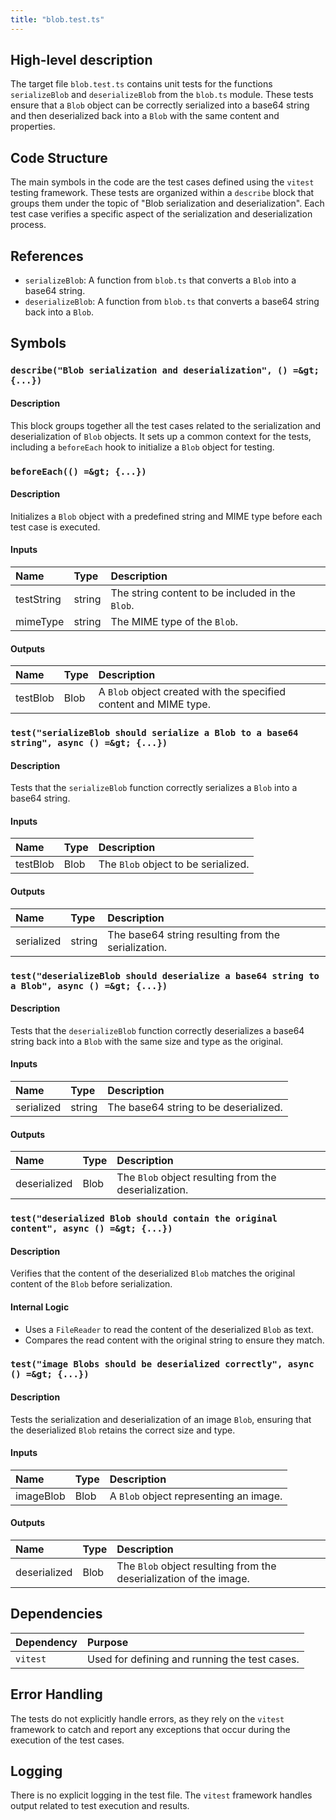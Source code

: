 ```yaml
---
title: "blob.test.ts"
---
```


## High-level description

The target file `blob.test.ts` contains unit tests for the functions `serializeBlob` and `deserializeBlob` from the `blob.ts` module. These tests ensure that a `Blob` object can be correctly serialized into a base64 string and then deserialized back into a `Blob` with the same content and properties.

## Code Structure

The main symbols in the code are the test cases defined using the `vitest` testing framework. These tests are organized within a `describe` block that groups them under the topic of "Blob serialization and deserialization". Each test case verifies a specific aspect of the serialization and deserialization process.

## References

- `serializeBlob`: A function from `blob.ts` that converts a `Blob` into a base64 string.
- `deserializeBlob`: A function from `blob.ts` that converts a base64 string back into a `Blob`.

## Symbols

### `describe("Blob serialization and deserialization", () =&gt; {...})`
#### Description
This block groups together all the test cases related to the serialization and deserialization of `Blob` objects. It sets up a common context for the tests, including a `beforeEach` hook to initialize a `Blob` object for testing.

### `beforeEach(() =&gt; {...})`
#### Description
Initializes a `Blob` object with a predefined string and MIME type before each test case is executed.

#### Inputs
| Name | Type | Description |
|:-----|:-----|:------------|
| testString | string | The string content to be included in the `Blob`. |
| mimeType | string | The MIME type of the `Blob`. |

#### Outputs
| Name | Type | Description |
|:-----|:-----|:------------|
| testBlob | Blob | A `Blob` object created with the specified content and MIME type. |

### `test("serializeBlob should serialize a Blob to a base64 string", async () =&gt; {...})`
#### Description
Tests that the `serializeBlob` function correctly serializes a `Blob` into a base64 string.

#### Inputs
| Name | Type | Description |
|:-----|:-----|:------------|
| testBlob | Blob | The `Blob` object to be serialized. |

#### Outputs
| Name | Type | Description |
|:-----|:-----|:------------|
| serialized | string | The base64 string resulting from the serialization. |

### `test("deserializeBlob should deserialize a base64 string to a Blob", async () =&gt; {...})`
#### Description
Tests that the `deserializeBlob` function correctly deserializes a base64 string back into a `Blob` with the same size and type as the original.

#### Inputs
| Name | Type | Description |
|:-----|:-----|:------------|
| serialized | string | The base64 string to be deserialized. |

#### Outputs
| Name | Type | Description |
|:-----|:-----|:------------|
| deserialized | Blob | The `Blob` object resulting from the deserialization. |

### `test("deserialized Blob should contain the original content", async () =&gt; {...})`
#### Description
Verifies that the content of the deserialized `Blob` matches the original content of the `Blob` before serialization.

#### Internal Logic
- Uses a `FileReader` to read the content of the deserialized `Blob` as text.
- Compares the read content with the original string to ensure they match.

### `test("image Blobs should be deserialized correctly", async () =&gt; {...})`
#### Description
Tests the serialization and deserialization of an image `Blob`, ensuring that the deserialized `Blob` retains the correct size and type.

#### Inputs
| Name | Type | Description |
|:-----|:-----|:------------|
| imageBlob | Blob | A `Blob` object representing an image. |

#### Outputs
| Name | Type | Description |
|:-----|:-----|:------------|
| deserialized | Blob | The `Blob` object resulting from the deserialization of the image. |

## Dependencies

| Dependency | Purpose |
|:-----------|:--------|
| `vitest` | Used for defining and running the test cases. |

## Error Handling

The tests do not explicitly handle errors, as they rely on the `vitest` framework to catch and report any exceptions that occur during the execution of the test cases.

## Logging

There is no explicit logging in the test file. The `vitest` framework handles output related to test execution and results.